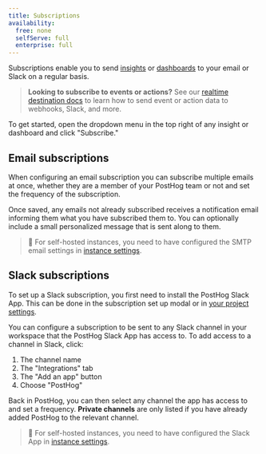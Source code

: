 ```yaml
---
title: Subscriptions
availability:
  free: none
  selfServe: full
  enterprise: full
---
```


Subscriptions enable you to send [insights](/docs/product-analytics/insights) or [dashboards](/docs/product-analytics/dashboards) to your email or Slack on a regular basis. 

> **Looking to subscribe to events or actions?** See our [realtime destination docs](/docs/cdp/destinations) to learn how to send event or action data to webhooks, Slack, and more.

To get started, open the dropdown menu in the top right of any insight or dashboard and click "Subscribe."

<ProductScreenshot
    imageLight = {newSubscriptionLight} 
    imageDark = {newSubscriptionDark}
    classes="rounded"
    alt="New Subscription Button"
/>

## Email subscriptions

When configuring an email subscription you can subscribe multiple emails at once, whether they are a member of your PostHog team or not and set the frequency of the subscription.

<ProductScreenshot
    imageLight = 'https://res.cloudinary.com/dmukukwp6/image/upload/v1715288461/posthog.com/contents/images/features/subscriptions/email-light.png' 
    imageDark = 'https://res.cloudinary.com/dmukukwp6/image/upload/v1715288461/posthog.com/contents/images/features/subscriptions/email-dark.png'
    classes="rounded"
    alt="New Subscription Button"
/>

Once saved, any emails not already subscribed receives a notification email informing them what you have subscribed them to. You can optionally include a small personalized message that is sent along to them.

> 🚧 For self-hosted instances, you need to have configured the SMTP email settings in [instance settings](/docs/self-host/configure/email).

## Slack subscriptions

To set up a Slack subscription, you first need to install the PostHog Slack App. This can be done in the subscription set up modal or in [your project settings](https://us.posthog.com/settings/project#integration-slack).

<ProductScreenshot
    imageLight = {slackAddLight} 
    imageDark = {slackAddDark}
    classes="rounded"
    alt="Add to Slack button"
/>

You can configure a subscription to be sent to any Slack channel in your workspace that the PostHog Slack App has access to. To add access to a channel in Slack, click:

1. The channel name
2. The "Integrations" tab
3. The "Add an app" button
4. Choose "PostHog"

Back in PostHog, you can then select any channel the app has access to and set a frequency. **Private channels** are only listed if you have already added PostHog to the relevant channel.

<ProductScreenshot
    imageLight = {slackSubsLight} 
    imageDark = {slackSubsDark}
    classes="rounded"
    alt="Slack channel selection"
/>

> 🚧 For self-hosted instances, you need to have configured the Slack App in [instance settings](/docs/self-host/configure/slack).
